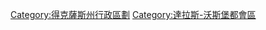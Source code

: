 {{Commons cat|Parker County, Texas}}
{{Cat main}}

{{DEFAULTSORT:Parker County}}
[[Category:得克薩斯州行政區劃|Category:得克薩斯州行政區劃]]
[[Category:達拉斯-沃斯堡都會區|Category:達拉斯-沃斯堡都會區]]